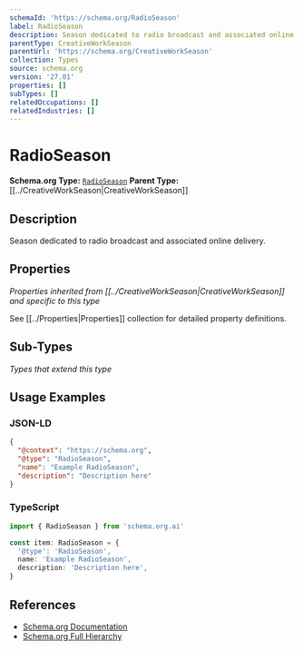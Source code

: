 ```yaml
---
schemaId: 'https://schema.org/RadioSeason'
label: RadioSeason
description: Season dedicated to radio broadcast and associated online delivery.
parentType: CreativeWorkSeason
parentUrl: 'https://schema.org/CreativeWorkSeason'
collection: Types
source: schema.org
version: '27.01'
properties: []
subTypes: []
relatedOccupations: []
relatedIndustries: []
---
```

# RadioSeason

**Schema.org Type:** [`RadioSeason`](https://schema.org/RadioSeason)
**Parent Type:** [[../CreativeWorkSeason|CreativeWorkSeason]]

## Description

Season dedicated to radio broadcast and associated online delivery.

## Properties

*Properties inherited from [[../CreativeWorkSeason|CreativeWorkSeason]] and specific to this type*

See [[../Properties|Properties]] collection for detailed property definitions.

## Sub-Types

*Types that extend this type*

## Usage Examples

### JSON-LD

```json
{
  "@context": "https://schema.org",
  "@type": "RadioSeason",
  "name": "Example RadioSeason",
  "description": "Description here"
}
```

### TypeScript

```typescript
import { RadioSeason } from 'schema.org.ai'

const item: RadioSeason = {
  '@type': 'RadioSeason',
  name: 'Example RadioSeason',
  description: 'Description here',
}
```

## References

- [Schema.org Documentation](https://schema.org/RadioSeason)
- [Schema.org Full Hierarchy](https://schema.org/docs/full.html)
